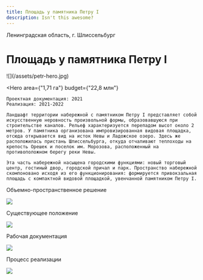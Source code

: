 ```yaml
---
title: Площадь у памятника Петру I
description: Isn't this awesome?
---
```


<AffinumLogo />

Ленинградская область, г. Шлиссельбург

# Площадь у памятника Петру I

<Wide>
    ![](/assets/petr-hero.jpg)
</Wide>

<Hero
    area={"1,71 га"}
    budget={"22,8 млн"}
>
    Проектная документация: 2021  
    Реализация: 2021-2022  

    Ландшафт территории набережной с памятником Петру I представляет собой искусственную неровность произвольной формы, образовавшуюся при строительстве каналов. Рельеф характеризуется перепадом высот около 2 метров. У памятника организована импровизированная видовая площадка, отсюда открывается вид на исток Невы и Ладожское озеро. Здесь же расположилась пристань Шлиссельбурга, откуда отчаливают теплоходы на крепость Орешек и поселок им. Морозова, расположенный на противоположном берегу реки Невы.

    Эта часть набережной насыщена городскими функциями: новый торговый центр, гостиный двор, городской причал и парк. Пространство набережной скомпоновано исходя из его функционирования: формируется привокзальная площадь с компактной видовой площадкой, увенчанной памятником Петру I.
</Hero>

Объемно-пространственное решение

![](/assets/petr-00.jpg)

Существующее положение

![](/assets/petr-01.jpg)

Рабочая документация

![](/assets/petr-02.jpg)

Процесс реализации

![](/assets/petr-03.jpg)

